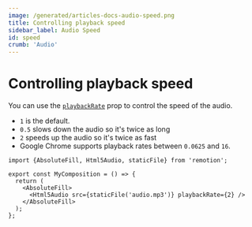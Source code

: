 ```yaml
---
image: /generated/articles-docs-audio-speed.png
title: Controlling playback speed
sidebar_label: Audio Speed
id: speed
crumb: 'Audio'
---
```


# Controlling playback speed<AvailableFrom v="2.2" />

You can use the [`playbackRate`](/docs/html5-audio#playbackrate) prop to control the speed of the audio.

- `1` is the default.
- `0.5` slows down the audio so it's twice as long
- `2` speeds up the audio so it's twice as fast
- Google Chrome supports playback rates between `0.0625` and `16`.

```tsx twoslash {6} title="MyComp.tsx"
import {AbsoluteFill, Html5Audio, staticFile} from 'remotion';

export const MyComposition = () => {
  return (
    <AbsoluteFill>
      <Html5Audio src={staticFile('audio.mp3')} playbackRate={2} />
    </AbsoluteFill>
  );
};
```
